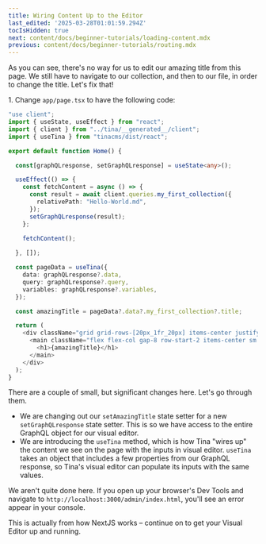 ```yaml
---
title: Wiring Content Up to the Editor
last_edited: '2025-03-28T01:01:59.294Z'
tocIsHidden: true
next: content/docs/beginner-tutorials/loading-content.mdx
previous: content/docs/beginner-tutorials/routing.mdx
---
```


As you can see, there's no way for us to edit our amazing title from this page. We still have to navigate to our collection, and then to our file, in order to change the title. Let's fix that!

1\. Change `app/page.tsx` to have the following code:

```typescript
"use client";
import { useState, useEffect } from "react";
import { client } from "../tina/__generated__/client";
import { useTina } from "tinacms/dist/react";

export default function Home() {

  const[graphQLresponse, setGraphQLresponse] = useState<any>();

  useEffect(() => {
    const fetchContent = async () => {
      const result = await client.queries.my_first_collection({
        relativePath: "Hello-World.md",
      });
      setGraphQLresponse(result);
    };

    fetchContent();
    
  }, []);

  const pageData = useTina({
    data: graphQLresponse?.data,
    query: graphQLresponse?.query,
    variables: graphQLresponse?.variables,
  });

  const amazingTitle = pageData?.data?.my_first_collection?.title;

  return (
    <div className="grid grid-rows-[20px_1fr_20px] items-center justify-items-center min-h-screen p-8 pb-20 gap-16 sm:p-20 font-[family-name:var(--font-geist-sans)]">
      <main className="flex flex-col gap-8 row-start-2 items-center sm:items-start">
        <h1>{amazingTitle}</h1>
      </main>
    </div>
  );
}
```

There are a couple of small, but significant changes here. Let's go through them.

* We are changing out our `setAmazingTitle` state setter for a new `setGraphQLresponse` state setter. This is so we have access to the entire GraphQL object for our visual editor.
* We are introducing the `useTina` method, which is how Tina "wires up" the content we see on the page with the inputs in visual editor. `useTina` takes an object that includes a few properties from our GraphQL response, so Tina's visual editor can populate its inputs with the same values.

We aren't quite done here. If you open up your browser's Dev Tools and navigate to `http://localhost:3000/admin/index.html`, you'll see an error appear in your console.

This is actually from how NextJS works – continue on to get your Visual Editor up and running.
